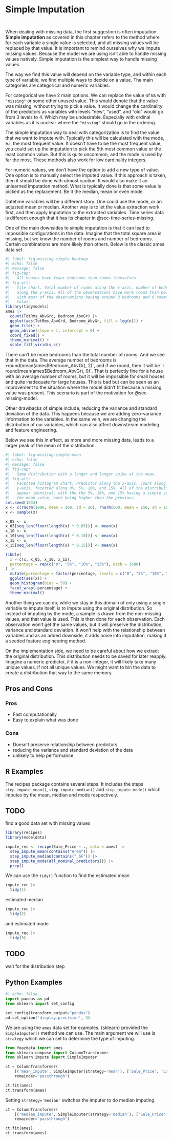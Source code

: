 # Simple Imputation {#sec-missing-simple}

::: {style="visibility: hidden; height: 0px;"}
## Simple Imputation
:::

When dealing with missing data, the first suggestion is often imputation. **Simple imputation** as covered in this chapter refers to the method where for each variable a single value is selected, and all missing values will be replaced by that value. It is important to remind ourselves why we impute missing values. Because the model we are using isn't able to handle missing values natively. Simple imputation is the simplest way to handle missing values.

The way we find this value will depend on the variable type, and within each type of variable, we find multiple ways to decide on a value. The main categories are categorical and numeric variables.

For categorical we have 2 main options. We can replace the value of `NA`  with `"missing"` or some other unused value. This would denote that the value was missing, without trying to pick a value. It would change the cardinality of the predictors as variables with levels "new", "used", and "old" would go from 3 levels to 4. Which may be undesirable. Especially with ordinal variables as it is unclear where the `"missing"` should go in the ordering.

The simple imputation way to deal with categorization is to find the value that we want to impute with. Typically this will be calculated with the mode, e.i. the most frequent value. It doesn't have to be the most frequent value, you could set up the imputation to pick the 5th most common value or the least common value. But this is quite uncommon, and the mode is used by far the most. These methods also work for low cardinality integers.

For numeric values, we don't have the option to add a new type of value. One option is to manually select the imputed value. If this approach is taken, then it should be done with utmost caution! It would also make it an unlearned imputation method. What is typically done is that some value is picked as the replacement. Be it the median, mean or even mode. 

Datetime variables will be a different story. One could use the mode, or an adjusted mean or median. Another way is to let the value extraction work first, and then apply imputation to the extracted variables. Time series data is different enough that it has its chapter in @sec-time-series-missing.

One of the main downsides to simple imputation is that it can lead to impossible configurations in the data. Imagine that the total square area is missing, but we know the number of rooms and number of bedrooms. Certain combinations are more likely than others. Below is the classic ames data set

```r
#| label: fig-missing-simple-heatmap
#| echo: false
#| message: false
#| fig-cap: |
#|   All houses have fewer bedrooms than rooms themselves.
#| fig-alt: |
#|   Tile chart. Total number of rooms along the x-axis, number of bedrooms
#|   along the y-axis. All of the observations have more rooms than bedrooms
#|   with most of the observations having around 3 bedrooms and 6 rooms in
#|   total.
library(tidymodels)
ames |>
  count(TotRms_AbvGrd, Bedroom_AbvGr) |>
  ggplot(aes(TotRms_AbvGrd, Bedroom_AbvGr, fill = log(n))) +
  geom_tile() +
  geom_abline(slope = 1, intercept = 0) +
  coord_fixed() +
  theme_minimal() +
  scale_fill_viridis_c()
```

There can't be more bedrooms than the total number of rooms. And we see that in the data. The average number of bedrooms is `r `round(mean(ames$Bedroom_AbvGr), 2)`, and if we round, then it will be `r round(mean(ames$Bedroom_AbvGr), 0)`. That is perfectly fine for a house with an average number of rooms, but it will be impossible for small houses and quite inadequate for large houses. This is bad but can be seen as an improvement to the situation where the model didn't fit because a missing value was present. This scenario is part of the motivation for @sec-missing-model.

Other drawbacks of simple include; reducing the variance and standard deviation of the data. This happens because we are adding zero-variance information to the variables. In the same vein, we are changing the distribution of our variables, which can also affect downstream modeling and feature engineering.

Below we see this in effect, as more and more missing data, leads to a larger peak of the mean of the distribution.

```r
#| label: fig-missing-simple-mean
#| echo: false
#| message: false
#| fig-cap: |
#|   Same distribution with a longer and longer spike at the mean.
#| fig-alt: |
#|   Facetted histogram chart. Predictor along the x-axis, count along the 
#|   y-axis. facetted along 0%, 5%, 10%, and 15%. All of the distributions
#|   appear identical, with the the 5%, 10%, and 15% having a simple spike at
#|   the mean value, each being higher than the previous.
set.seed(1234)
x <- c(rnorm(1000, mean = 100, sd = 20), rnorm(600, mean = 150, sd = 10))
x <- sample(x)

x_05 <- x
x_05[seq_len(floor(length(x) * 0.05))] <- mean(x)
x_10 <- x
x_10[seq_len(floor(length(x) * 0.10))] <- mean(x)
x_15 <- x
x_15[seq_len(floor(length(x) * 0.15))] <- mean(x)

tibble(
  x = c(x, x_05, x_10, x_15),
  percentage = rep(c("0", "5%", "10%", "15%"), each = 1600)
) |>
  mutate(percentage = factor(percentage, levels = c("0", "5%", "10%", "15%"))) |>
  ggplot(aes(x)) +
  geom_histogram(bins = 50) +
  facet_wrap(~percentage) +
  theme_minimal()
```

Another thing we can do, while we stay in this domain of only using a single variable to impute itself, is to impute using the original distribution. So instead of imputing by the mode, a sample is drawn from the non-missing values, and that value is used. This is then done for each observation. Each observation won't get the same values, but it will preserve the distribution, variance and standard deviation. It won't help with the relationship between variables and as an added downside, it adds noise into imputation, making it a seeded feature engineering method.

On the implementation side, we need to be careful about how we extract the original distribution. This distribution needs to be saved for later reapply. Imagine a numeric predictor, if it is a non-integer, it will likely take many unique values, if not all unique values. We might want to bin the data to create a distribution that way to the same memory. 

## Pros and Cons

### Pros

- Fast computationally
- Easy to explain what was done

### Cons

- Doesn't preserve relationship between predictors
- reducing the variance and standard deviation of the data
- unlikely to help performance

## R Examples

The recipes package contains several steps. It includes the steps `step_impute_mean()`, `step_impute_median()` and `step_impute_mode()` which imputes by the mean, median and mode respectively.

::: {.callout-caution}
# TODO

find a good data set with missing values
:::

```r
library(recipes)
library(modeldata)

impute_rec <- recipe(Sale_Price ~ ., data = ames) |>
  step_impute_mean(contains("Area")) |>
  step_impute_median(contains("_SF")) |>
  step_impute_mode(all_nominal_predictors()) |>
  prep()
```

We can use the `tidy()` function to find the estimated mean

```r
impute_rec |>
  tidy(1)
```

estimated median

```r
impute_rec |>
  tidy(2)
```

and estimated mode

```r
impute_rec |>
  tidy(3)
```

::: {.callout-caution}
# TODO

wait for the distribution step
:::

## Python Examples

```python
#| echo: false
import pandas as pd
from sklearn import set_config

set_config(transform_output="pandas")
pd.set_option('display.precision', 3)
```

We are using the `ames` data set for examples. {sklearn} provided the `SimpleImputer()` method we can use. The main argument we will use is `strategy` which we can set to determine the type of imputing.

```python
from feazdata import ames
from sklearn.compose import ColumnTransformer
from sklearn.impute import SimpleImputer

ct = ColumnTransformer(
    [('mean_impute', SimpleImputer(strategy='mean'), ['Sale_Price', 'Lot_Area', 'Wood_Deck_SF',  'Mas_Vnr_Area'])], 
    remainder="passthrough")

ct.fit(ames)
ct.transform(ames)
```

Setting `strategy='median'` switches the imputer to do median imputing.

```python
ct = ColumnTransformer(
    [('median_impute', SimpleImputer(strategy='median'), ['Sale_Price', 'Lot_Area', 'Wood_Deck_SF',  'Mas_Vnr_Area'])], 
    remainder="passthrough")

ct.fit(ames)
ct.transform(ames)
```